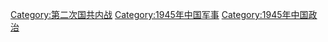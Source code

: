[[Category:第二次国共内战|Category:第二次国共内战]]
[[Category:1945年中国军事|Category:1945年中国军事]]
[[Category:1945年中国政治|Category:1945年中国政治]]